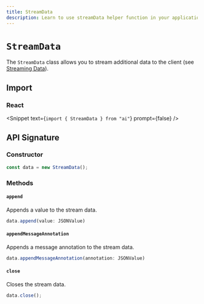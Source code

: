 ```yaml
---
title: StreamData
description: Learn to use streamData helper function in your application.
---
```


# `StreamData`

The `StreamData` class allows you to stream additional data to the client (see [Streaming Data](/docs/ai-sdk-ui/streaming-data)).

## Import

### React

<Snippet text={`import { StreamData } from "ai"`} prompt={false} />

## API Signature

### Constructor

```ts
const data = new StreamData();
```

### Methods

#### `append`

Appends a value to the stream data.

```ts
data.append(value: JSONValue)
```

#### `appendMessageAnnotation`

Appends a message annotation to the stream data.

```ts
data.appendMessageAnnotation(annotation: JSONValue)
```

#### `close`

Closes the stream data.

```ts
data.close();
```
